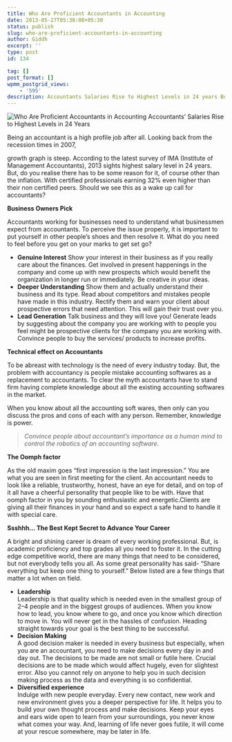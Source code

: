 ```yaml
---
title: Who Are Proficient Accountants in Accounting
date: 2013-05-27T05:38:00+05:30
status: publish
slug: who-are-proficient-accountants-in-accounting
author: Giddh
excerpt: ''
type: post
id: 134

tag: []
post_format: []
wpmm_postgrid_views:
    - '595'
description: Accountants Salaries Rise to Highest Levels in 24 years Being an accountant is a high profile job after all.
---
```

<img class="wp-block-image size-large" src = "../../img/blog/0_WoGXiogAp7I1L4bl.webp" alt="Who Are Proficient Accountants in Accounting" /> Accountants’ Salaries Rise to Highest Levels in 24 Years

Being an accountant is a high profile job after all. Looking back from the recession times in 2007,

growth graph is steep. According to the latest survey of IMA (Institute of Management Accountants), 2013 sights highest salary level in 24 years. But, do you realise there has to be some reason for it, of course other than the inflation. With certified professionals earning 32% even higher than their non certified peers. Should we see this as a wake up call for accountants?

**Business Owners Pick**

Accountants working for businesses need to understand what businessmen expect from accountants. To perceive the issue properly, it is important to put yourself in other people’s shoes and then resolve it. What do you need to feel before you get on your marks to get set go?

- **Genuine Interest** Show your interest in their business as if you really care about the finances. Get involved in present happenings in the company and come up with new prospects which would benefit the organization in longer run or immediately. Be creative in your ideas.
- **Deeper Understanding** Show them and actually understand their business and its type. Read about competitors and mistakes people have made in this industry. Rectify them and warn your client about prospective errors that need attention. This will gain their trust over you.
- **Lead Generation** Talk business and they will love you! Generate leads by suggesting about the company you are working with to people you feel might be prospective clients for the company you are working with. Convince people to buy the services/ products to increase profits.

**Technical effect on Accountants**

To be abreast with technology is the need of every industry today. But, the problem with accountancy is people mistake accounting softwares as a replacement to accountants. To clear the myth accountants have to stand firm having complete knowledge about all the existing accounting softwares in the market.

When you know about all the accounting soft wares, then only can you discuss the pros and cons of each with any person. Remember, knowledge is power.

> *Convince people about accountant’s importance as a human mind to control the robotics of an accounting software.*

**The Oomph factor**

As the old maxim goes “first impression is the last impression.” You are what you are seen in first meeting for the client. An accountant needs to look like a reliable, trustworthy, honest, have an eye for detail, and on top of it all have a cheerful personality that people like to be with. Have that oomph factor in you by sounding enthusiastic and energetic.Clients are giving all their finances in your hand and so expect a safe hand to handle it with special care.

**Ssshhh… The Best Kept Secret to Advance Your Career**

A bright and shining career is dream of every working professional. But, is academic proficiency and top grades all you need to foster it. In the cutting edge competitive world, there are many things that need to be considered, but not everybody tells you all. As some great personality has said- “Share everything but keep one thing to yourself.” Below listed are a few things that matter a lot when on field.

- **Leadership**  
  Leadership is that quality which is needed even in the smallest group of 2–4 people and in the biggest groups of audiences. When you know how to lead, you know where to go, and once you know which direction to move in. You will never get in the hassles of confusion. Heading straight towards your goal is the best thing to be successful.
- **Decision Making**  
  A good decision maker is needed in every business but especially, when you are an accountant, you need to make decisions every day in and day out. The decisions to be made are not small or futile here. Crucial decisions are to be made which would affect hugely, even for slightest error. Also you cannot rely on anyone to help you in such decision making process as the data and everything is so confidential.
- **Diversified experience**  
  Indulge with new people everyday. Every new contact, new work and new environment gives you a deeper perspective for life. It helps you to build your own thought process and make decisions. Keep your eyes and ears wide open to learn from your surroundings, you never know what comes your way. And, learning of life never goes futile, it will come at your rescue somewhere, may be later in life.